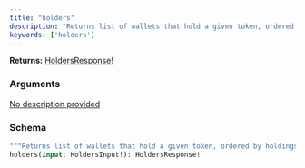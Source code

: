 ```yaml
---
title: "holders"
description: "Returns list of wallets that hold a given token, ordered by holdings descending. Also has the unique count of holders for that token."
keywords: ['holders']
---
```


**Returns:** [HoldersResponse!](/api-reference/types/holdersresponse)

### Arguments

<a href="/api-reference/types/holdersinput">
  <ResponseField name="input" type="HoldersInput!" required>
    No description provided
  </ResponseField>
</a>

### Schema


```graphql 
"""Returns list of wallets that hold a given token, ordered by holdings descending. Also has the unique count of holders for that token."""
holders(input: HoldersInput!): HoldersResponse!
```
